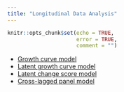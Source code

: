 ```yaml
---
title: "Longitudinal Data Analysis"
---
```


```r
knitr::opts_chunk$set(echo = TRUE,
                      error = TRUE,
                      comment = "")
```

- [Growth curve model](hlm.html#linear)
- [Latent growth curve model](sem.html#lgcm)
- [Latent change score model](sem.html#lcsm)
- [Cross-lagged panel model](sem.html#clpm)
